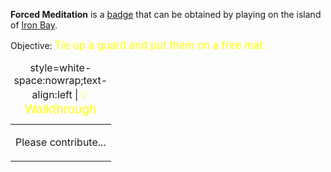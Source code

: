 '''Forced Meditation''' is a [[Badges|badge]] that can be obtained by playing on the island of [[Iron Bay]].

Objective: <big style="color:yellow">Tie up a guard and put them on a free mat.</big>

{| class="mw-collapsible mw-collapsed"
|+ style=white-space:nowrap;text-align:left | <big style="color:yellow">💡 Walkthrough</big>
|-
| Please contribute...
|}